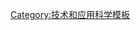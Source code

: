 {{Navbox
| name   = 打字机
| title  = [[打字机]]
| state  = autocollapse
| listclass = hlist

| group1 = 生产商
| list1  =
*[[兄弟工業|兄弟]]
*[[康懋达国际]]
*[[雷明顿父子]]
*[[IBM]]
*[[帝国打字机公司]]
*[[奥利弗打字机公司]]
*[[好利獲得]]
*[[皇家打字机公司]]
*[[夏普]]
*[[史密斯科罗纳]]
*[[安德伍德打字机公司]]
*[[施乐]]

| group2 = 型号
| list2  =
*[[布利肯斯德弗打字机]]
*[[数据检索钻石]]
*[[哈蒙德打字机]]
*[[汉森写作打字机]]
*[[IBM电动打字机]]
*[[肖尔斯和格利登打字机]]

| group3 = 知名人物
| list3  =
*[[吕西安·斯蒂芬·克兰德尔]]
*[[弗兰克·黑文·霍尔]]
*[[詹姆斯·登斯莫尔]]
*[[卡洛斯·格利登]]
*[[拉斯穆斯·莫林-汉森]]
*[[亨利·米尔]]
*[[克拉伦斯·西曼斯]]
*[[克里斯托弗·莱瑟姆·肖尔斯|克里斯托弗·肖尔斯]]
*[[詹姆斯·菲尔茨·斯马瑟斯]]
*[[莱曼·科尼利厄斯·史密斯]]
*[[塞缪尔·W·苏莱]]
*[[杉本京太]]

| group4 = 部件
| list4  =
*[[压盘]]
*[[QWERTY鍵盤]]

}}<noinclude>
[[Category:技术和应用科学模板]]
</noinclude>